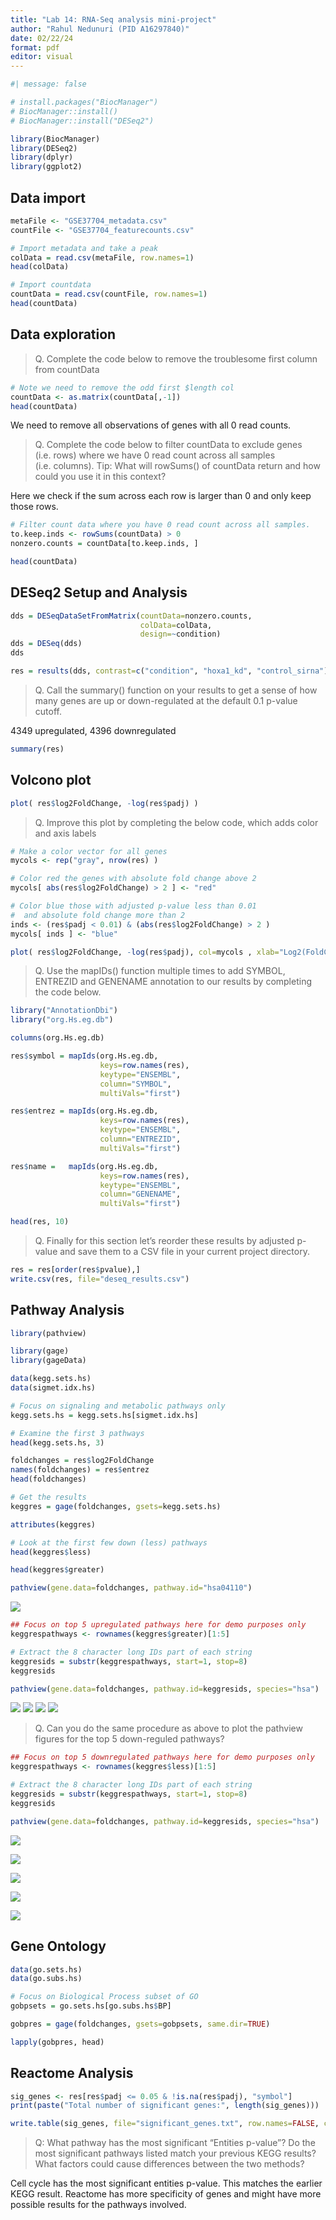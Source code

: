 ```yaml
---
title: "Lab 14: RNA-Seq analysis mini-project"
author: "Rahul Nedunuri (PID A16297840)"
date: 02/22/24
format: pdf
editor: visual
---
```


```r
#| message: false

# install.packages("BiocManager")
# BiocManager::install()
# BiocManager::install("DESeq2")

library(BiocManager)
library(DESeq2)
library(dplyr)
library(ggplot2)
```

## Data import

```r
metaFile <- "GSE37704_metadata.csv"
countFile <- "GSE37704_featurecounts.csv"

# Import metadata and take a peak
colData = read.csv(metaFile, row.names=1)
head(colData)
```

```r
# Import countdata
countData = read.csv(countFile, row.names=1)
head(countData)
```

## Data exploration

> Q. Complete the code below to remove the troublesome first column from countData

```r
# Note we need to remove the odd first $length col
countData <- as.matrix(countData[,-1])
head(countData)
```

We need to remove all observations of genes with all 0 read counts. 

> Q. Complete the code below to filter countData to exclude genes (i.e. rows) where we have 0 read count across all samples (i.e. columns).
Tip: What will rowSums() of countData return and how could you use it in this context?


Here we check if the sum across each row is larger than 0 and only keep those rows. 
```r
# Filter count data where you have 0 read count across all samples.
to.keep.inds <- rowSums(countData) > 0
nonzero.counts = countData[to.keep.inds, ]

head(countData)
```


## DESeq2 Setup and Analysis

```r

dds = DESeqDataSetFromMatrix(countData=nonzero.counts,
                             colData=colData,
                             design=~condition)
dds = DESeq(dds)
dds
```

```r
res = results(dds, contrast=c("condition", "hoxa1_kd", "control_sirna"))

```


> Q. Call the summary() function on your results to get a sense of how many genes are up or down-regulated at the default 0.1 p-value cutoff.

4349 upregulated, 4396 downregulated

```r
summary(res)

```

## Volcono plot

```r
plot( res$log2FoldChange, -log(res$padj) )

```
> Q. Improve this plot by completing the below code, which adds color and axis labels


```r
# Make a color vector for all genes
mycols <- rep("gray", nrow(res) )

# Color red the genes with absolute fold change above 2
mycols[ abs(res$log2FoldChange) > 2 ] <- "red"

# Color blue those with adjusted p-value less than 0.01
#  and absolute fold change more than 2
inds <- (res$padj < 0.01) & (abs(res$log2FoldChange) > 2 )
mycols[ inds ] <- "blue"

plot( res$log2FoldChange, -log(res$padj), col=mycols , xlab="Log2(FoldChange)", ylab="-Log(P-value)" )

```

> Q. Use the mapIDs() function multiple times to add SYMBOL, ENTREZID and GENENAME annotation to our results by completing the code below.


```r
library("AnnotationDbi")
library("org.Hs.eg.db")

columns(org.Hs.eg.db)

res$symbol = mapIds(org.Hs.eg.db,
                    keys=row.names(res), 
                    keytype="ENSEMBL",
                    column="SYMBOL",
                    multiVals="first")

res$entrez = mapIds(org.Hs.eg.db,
                    keys=row.names(res),
                    keytype="ENSEMBL",
                    column="ENTREZID",
                    multiVals="first")

res$name =   mapIds(org.Hs.eg.db,
                    keys=row.names(res),
                    keytype="ENSEMBL",
                    column="GENENAME",
                    multiVals="first")

head(res, 10)
```

> Q. Finally for this section let's reorder these results by adjusted p-value and save them to a CSV file in your current project directory.

```r
res = res[order(res$pvalue),]
write.csv(res, file="deseq_results.csv")
```

## Pathway Analysis

```r
library(pathview)

```


```r
library(gage)
library(gageData)

data(kegg.sets.hs)
data(sigmet.idx.hs)

# Focus on signaling and metabolic pathways only
kegg.sets.hs = kegg.sets.hs[sigmet.idx.hs]

# Examine the first 3 pathways
head(kegg.sets.hs, 3)
```

```r
foldchanges = res$log2FoldChange
names(foldchanges) = res$entrez
head(foldchanges)
```

```r
# Get the results
keggres = gage(foldchanges, gsets=kegg.sets.hs)
```

```r
attributes(keggres)
```

```r
# Look at the first few down (less) pathways
head(keggres$less)
```


```r
head(keggres$greater)
```

```r
pathview(gene.data=foldchanges, pathway.id="hsa04110")
```

![](hsa04110.pathview.png)


```r
## Focus on top 5 upregulated pathways here for demo purposes only
keggrespathways <- rownames(keggres$greater)[1:5]

# Extract the 8 character long IDs part of each string
keggresids = substr(keggrespathways, start=1, stop=8)
keggresids
```

```r
pathview(gene.data=foldchanges, pathway.id=keggresids, species="hsa")

```

![](hsa04640.pathview.png)
![](hsa04630.pathview.png)
![](hsa04142.pathview.png)
![](hsa04330.pathview.png)



> Q. Can you do the same procedure as above to plot the pathview figures for the top 5 down-reguled pathways?


```r
## Focus on top 5 downregulated pathways here for demo purposes only
keggrespathways <- rownames(keggres$less)[1:5]

# Extract the 8 character long IDs part of each string
keggresids = substr(keggrespathways, start=1, stop=8)
keggresids
```
```r
pathview(gene.data=foldchanges, pathway.id=keggresids, species="hsa")
```

![](hsa04110.pathview.png) 

![](hsa03030.pathview.png)

![](hsa03013.pathview.png)

![](hsa03440.pathview.png)

![](hsa04114.pathview.png)

## Gene Ontology

```r
data(go.sets.hs)
data(go.subs.hs)

# Focus on Biological Process subset of GO
gobpsets = go.sets.hs[go.subs.hs$BP]

gobpres = gage(foldchanges, gsets=gobpsets, same.dir=TRUE)

lapply(gobpres, head)
```



## Reactome Analysis

```r
sig_genes <- res[res$padj <= 0.05 & !is.na(res$padj), "symbol"]
print(paste("Total number of significant genes:", length(sig_genes)))
```

```r
write.table(sig_genes, file="significant_genes.txt", row.names=FALSE, col.names=FALSE, quote=FALSE)

```

> Q: What pathway has the most significant “Entities p-value”? Do the most significant pathways listed match your previous KEGG results? What factors could cause differences between the two methods?

Cell cycle has the most significant entities p-value. This matches the earlier KEGG result. Reactome has more specificity of genes and might have more possible results for the pathways involved. 